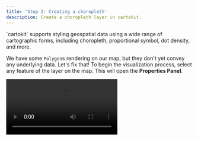 ```yaml
---
title: 'Step 2: Creating a choropleth'
description: Create a choropleth layer in cartokit.
---
```



<p class="text-xl tracking-wide text-gray-700 dark:text-gray-200">
  `cartokit` supports styling geospatial data using a wide range of cartographic
  forms, including choropleth, proportional symbol, dot density, and more.
</p>

We have some `Polygon`s rendering on our map, but they don't yet convey any underlying data. Let's fix that! To begin the visualization process, select any feature of the layer on the map. This will open the **Properties Panel**.

<Video src="/open-properties-panel.mp4" />

The **Properties Panel** contains a handful of controls for styling the layer. The most powerful of these is the **Map Type** select, which controls the core cartographic representation of the layer. By default, `cartokit` uses the **Fill** type to style `Polygon` and `MultiPolygon` geometries. We'll switch to a **Choropleth** type, which will allow us to color each county according to its unemployment rate.

<Video src="/switch-map-type.mp4" />

Et voilà—in a single click, we've created a choropleth map! Notice that `cartokit` has already chosen the `rate` property of our GeoJSON dataset as the value driving each `Polygon`'s color. By default, `cartokit` selects the first numeric property it identifies in the dataset for visualization; you can select any property you like from the **Attribute** dropdown. In addition, the transition to a **Choropleth** layer has unveiled a new set of controls in the **Properties Panel**, including dropdowns for the color scheme, number of steps, and the classification method used to bin the data. In the next section, we'll use these controls to style our **Choropleth** to match the D3 map.
